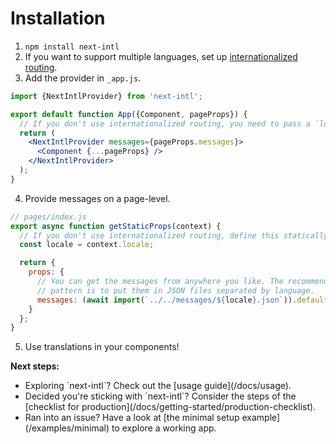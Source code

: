 
# Installation

1. `npm install next-intl`
2. If you want to support multiple languages, set up [internationalized routing](https://nextjs.org/docs/advanced-features/i18n-routing).
3. Add the provider in `_app.js`.

```jsx
import {NextIntlProvider} from 'next-intl';

export default function App({Component, pageProps}) {
  // If you don't use internationalized routing, you need to pass a `locale` to the provider.
  return (
    <NextIntlProvider messages={pageProps.messages}>
      <Component {...pageProps} />
    </NextIntlProvider>
  );
}
```

4. Provide messages on a page-level.

```js
// pages/index.js
export async function getStaticProps(context) {
  // If you don't use internationalized routing, define this statically.
  const locale = context.locale;

  return {
    props: {
      // You can get the messages from anywhere you like. The recommended
      // pattern is to put them in JSON files separated by language.
      messages: (await import(`../../messages/${locale}.json`)).default
    }
  };
}
```

5. Use translations in your components!

<Callout>

**Next steps:**

<ul className="list-disc ml-4">
  <li>Exploring `next-intl`? Check out the [usage guide](/docs/usage).</li>
  <li>
    Decided you're sticking with `next-intl`? Consider the steps of the
    [checklist for production](/docs/getting-started/production-checklist).
  </li>
  <li>
    Ran into an issue? Have a look at [the minimal setup
    example](/examples/minimal) to explore a working app.
  </li>
</ul>

</Callout>
